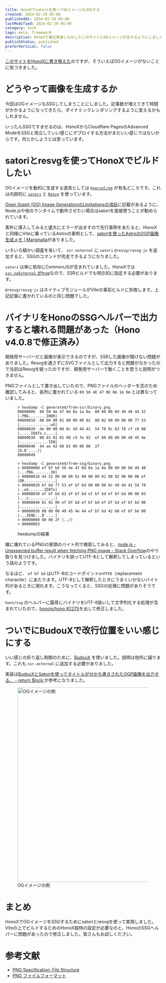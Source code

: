 ```yaml
---
title: HonoXでsatoriを使ってOGイメージもSSGする
created: 2024-02-29 05:00
publishedAt: 2024-02-29 05:00
lastModified: 2024-02-29 05:00
category: tech
tags: meta, framework
description: HonoXで最近実装しなおしたこのサイトにOGイメージが出せるようにしました。画像をSSGするまでにいろいろ試行錯誤があったので記録します。
publishStatus: published
preferVertical: false
---
```


[このサイトをHonoXに書き換えた](./2024-02-14-honox)のですが、そういえばOGイメージがないことに気づきました。

# どうやって画像を生成するか

今回はOGイメージもSSGしてしまうことにしました。記事数が増えてきて時間がかかるようになってきたら、ダイナミックレンダリングするように変えるかもしれません。

いったんSSGですませるのは、HonoXからCloudflare PagesのAdvanced ModeをSSGと両立していい感じにデプロイする方法がまだいい感じではないからです。何とかしようとは思っています。

# satoriとresvgを使ってHonoXでビルドしたい

OGイメージを動的に生成する道具としては [`@vercel/og`](https://vercel.com/docs/functions/og-image-generation) が有名どころです。これは内部的に [`satori`](https://github.com/vercel/satori) と [`Resvg`](https://github.com/RazrFalcon/resvg) を使っています。

[Open Graph (OG) Image GenerationのLimitationsの項目](https://vercel.com/docs/functions/og-image-generation#limitations)に記載があるように、Node.jsや他のランタイムで動作させたい場合はsatoriを直接使うことが勧められています。

素朴に導入してみると盛大にエラーが出ますので先行事例をあたると、HonoXと同様にViteに乗っているAstroの事例として、[satoriを使ったAstroのOGP画像生成メモ | Marginalia](https://blog.lacolaco.net/posts/astro-satori-og-image-generation/)がありました。

いろいろ細かい調査を省いて、 `ssr.external` に `satori` `@resvg/resvg-js` を追加すると、SSGのコマンドが完走できるようになりました。

`satori` は単に依存にCommonJSが含まれていました。HonoXでは [`ssr.noExternal` がtrue](https://github.com/honojs/honox/blob/b691e15d2f650a9747aa281ae208f7cf5fbc06d8/src/vite/index.ts#L48-L52)なので、SSRビルドでも明示的に指定する必要があります。

`@resvg/resvg-js` はネイティブモジュールがViteの事前ビルドに失敗します。上記記事に書かれているのと同じ問題でした。

# バイナリをHonoのSSGヘルパーで出力すると壊れる問題があった（Hono v4.0.8で修正済み）

開発用サーバーだと画像が表示できるのですが、SSRした画像が開けない問題がありました。Resvgを通さずにSVGファイルとして出力すると問題がなかったので当初はResvgを疑ったのですが、開発用サーバーで動くことを思うと説明がつきません。

PNGファイルとして書き出していたので、PNGファイルのヘッダーを念のため確認してみると、各所に書かれている `89 50 4E 47 0D 0A 1A 0A` とは異なっていました。

<figure>

```
> hexdump -C generated/from-ssr/binary.png
00000000  89 50 4e 47 0d 0a 1a 0a  00 00 00 0d 49 48 44 52  |.PNG........IHDR|
00000010  00 00 00 01 00 00 00 01  08 02 00 00 00 90 77 53  |..............wS|
00000020  de 00 00 00 0c 49 44 41  54 78 9c 63 f8 cf c0 00  |.....IDATx.c....|
00000030  00 03 01 01 00 c9 fe 92  ef 00 00 00 00 49 45 4e  |.............IEN|
00000040  44 ae 42 60 82 00 00 00  2f                       |D.B`..../|
00000049

> hexdump -C generated/from-ssg/binary.png
> 00000000 ef bf bd 50 4e 47 0d 0a 1a 0a 00 00 00 0d 49 48 |...PNG........IH|
> 00000010 44 52 00 00 00 01 00 00 00 01 08 02 00 00 00 ef |DR..............|
> 00000020 bf bd 77 53 ef bf bd 00 00 00 0c 49 44 41 54 78 |..wS.......IDATx|
> 00000030 ef bf bd 63 ef bf bd ef bf bd ef bf bd 00 00 03 |...c............|
> 00000040 01 01 00 ef bf bd ef bf bd ef bf bd ef bf bd 00 |................|
> 00000050 00 00 00 49 45 4e 44 ef bf bd 42 60 ef bf bd 00 |...IEND...B`....|
> 00000060 00 00 2f |../|
> 00000063
```

<figcaption>hexdumpの結果</figcaption>
</figure>

雑に壊れているPNGの冒頭のバイト列で検索してみると、[node.js - Unexpected buffer result when fetching PNG image - Stack Overflow](https://stackoverflow.com/questions/50910874/unexpected-buffer-result-when-fetching-png-image)のやり取りを見つけました。バイナリを誤ってUTF-8として解釈してしまっているという話のようです。

なるほど、 `ef bf bd` はUTF-8のコードポイント`U+FFFD`（replacement character）にあたります。UTF-8として解釈したときにうまくいかないバイト列があるときに現れます。こうなってくると、SSGの処理に問題がありそうです。

`hono/ssg` のヘルパーに露骨にバイナリをUTF-8扱いして文字列化する処理が含まれていたので、[honojs/hono #2275](https://github.com/honojs/hono/pull/2275)を出して修正しました。

# ついでにBudouXで改行位置をいい感じにする

いい感じの折り返し制御のために、[BudouX](https://google.github.io/budoux/) を使いました。説明は他所に譲ります。これも `ssr.external` に追加する必要がありました。

実装は[BudouXとSatoriを使ってタイトルが分かち書きされたOGP画像を出力する。 - return $lock;](https://retrorocket.biz/archives/use-budoux-with-satori)が参考になりました。

<figure class="full-width">
  <Image
    src="./ogimage-sample.png"
    alt="OGイメージの例"
    width="1200"
    height="630"
  />
  <figcaption>OGイメージの例</figcaption>
</figure>

# まとめ

HonoXでOGイメージをSSGするためにsatoriとresvgを使って実現しました。Viteの上でビルドするためのHonoX独特の設定が必要なのと、HonoのSSGヘルパーに問題があったので修正しました。皆さんもお試しください。

# 参考文献

- [PNG Specification: File Structure](http://www.libpng.org/pub/png/spec/1.2/PNG-Structure.html)
- [PNG ファイルフォーマット](https://www.setsuki.com/hsp/ext/png.htm)
